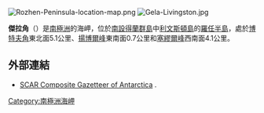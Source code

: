 [[Image:Rozhen-Peninsula-location-map.png|thumb]]
[[Image:Gela-Livingston.jpg|thumb]]

'''傑拉角'''（{{lang-bg|Гела}}）是[[南極洲|南極洲]]的海岬，位於[[南設得蘭群島|南設得蘭群島]]中[[利文斯頓島|利文斯頓島]]的[[羅任半島|羅任半島]]，處於[[博特夫角|博特夫角]]東北面5.1公里、[[揚博爾峰|揚博爾峰]]東南面0.7公里和[[塞繆爾峰|塞繆爾峰]]西南面4.1公里。

{{coord|62|44|30|S|60|13|28|W|display=title}}

==外部連結==
* [http://data.aad.gov.au/aadc/gaz/scar/ SCAR Composite Gazetteer of Antarctica] {{WebCite|url=https://www.webcitation.org/5ug2CfC7m?url=http://data.aad.gov.au/aadc/gaz/scar/ |date=20101202140255 |dateformat=iso }}.

{{Antarctica-geo-stub}}

[[Category:南極洲海岬|Category:南極洲海岬]]